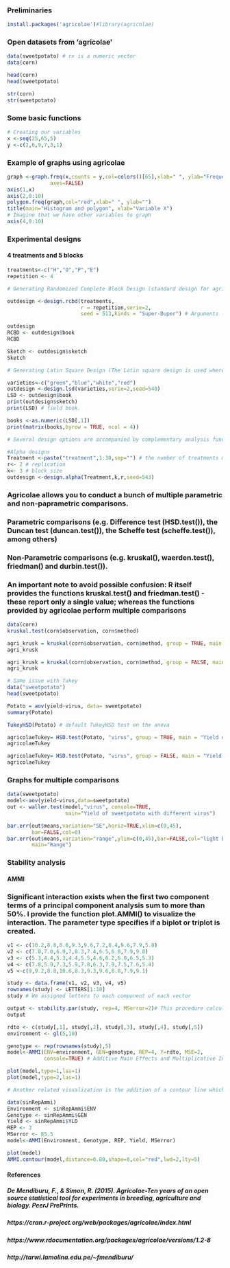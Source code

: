 ### Preliminaries
```r
install.packages('agricolae')#library(agricolae) 
```

### Open datasets from 'agricolae' 
```r
data(sweetpotato) # rx is a numeric vector 
data(corn)

head(corn) 
head(sweetpotato)

str(corn)
str(sweetpotato)
```

### Some basic functions 
```r
# Creating our variables
x <-seq(25,65,5)
y <-c(2,6,9,7,3,1)
```

### Example of graphs using agricolae
```r
graph <-graph.freq(x,counts = y,col=colors()[65],xlab=" ", ylab="Frequency",
              axes=FALSE)
axis(1,x)
axis(2,0:10)
polygon.freq(graph,col="red",xlab=" ", ylab="")
title(main="Histogram and polygon", xlab="Variable X")
# Imagine that we have other variables to graph
axis(4,0:10) 
```

### Experimental designs
#### 4 treatments and 5 blocks
```r
treatments<-c("H","O","P","E")
repetition <- 4

# Generating Randomized Complete Block Design (standard design for agricultural experiments. The field or orchard is divided into units to account for any variation in the field. Treatments are then assigned at random to the subjects in the blocks-once in each block.)

outdesign <-design.rcbd(treatments,
                        r = repetition,serie=2,
                        seed = 513,kinds = "Super-Duper") # Arguments -> r = Replications or blocks, serie = number plot, # kinds = method for to randomize

outdesign
RCBD <- outdesign$book
RCBD 

Sketch <- outdesign$sketch
Sketch

# Generating Latin Square Design (The Latin square design is used where the researcher desires to control the variation in an experiment that is related to rows and columns in the field.)

varieties<-c("green","blue","white","red")
outdesign <-design.lsd(varieties,serie=2,seed=540)
LSD <- outdesign$book 
print(outdesign$sketch)
print(LSD) # field book.

books <-as.numeric(LSD[,1])
print(matrix(books,byrow = TRUE, ncol = 4))

# Several design options are accompanied by complementary analysis functions

#Alpha designs
Treatment <-paste("treatment",1:30,sep="") # the number of treatments must be multiple of k (size block) 
r<- 2 # replication
k<- 3 # block size
outdesign <-design.alpha(Treatment,k,r,seed=543)

```

### Agricolae allows you to conduct a bunch of multiple parametric and non-paprametric comparisons. 
### Parametric comparisons (e.g. Difference test (HSD.test()), the Duncan test (duncan.test()), the Scheffe test (scheffe.test()), among others) 

### Non-Parametric comparisons (e.g. kruskal(), waerden.test(), friedman() and durbin.test()). 
### An important note to avoid possible confusion: R itself provides the functions kruskal.test() and friedman.test() - these report only a single value; whereas the functions provided by agricolae perform multiple comparisons
```r
data(corn)
kruskal.test(corn$observation, corn$method)

agri_krusk = kruskal(corn$observation, corn$method, group = TRUE, main = "corn") # Main = title
agri_krusk

agri_krusk = kruskal(corn$observation, corn$method, group = FALSE, main = "corn") # Main = title
agri_krusk

# Same issue with Tukey
data("sweetpotato")
head(sweetpotato)

Potato = aov(yield~virus, data= sweetpotato)
summary(Potato)

TukeyHSD(Potato) # default TukeyHSD test on the anova

agricolaeTukey= HSD.test(Potato, "virus", group = TRUE, main = "Yield of sweet poptato with different virus")
agricolaeTukey

agricolaeTukey= HSD.test(Potato, "virus", group = FALSE, main = "Yield of sweet poptato with different virus")
agricolaeTukey
```

### Graphs for multiple comparisons
```r
data(sweetpotato)
model<-aov(yield~virus,data=sweetpotato)
out <- waller.test(model,"virus", console=TRUE,
                   main="Yield of sweetpotato with different virus")

bar.err(out$means,variation="SE",horiz=TRUE,xlim=c(0,45),
        bar=FALSE,col=0)
bar.err(out$means,variation="range",ylim=c(0,45),bar=FALSE,col="light blue",
        main="Range")
```

### Stability analysis
####  AMMI

### Significant interaction exists when the first two component terms of a principal component analysis sum to more than 50%. I provide the function plot.AMMI() to visualize the interaction. The parameter type specifies if a biplot or triplot is created.
```r
v1 <- c(10.2,8.8,8.8,9.3,9.6,7.2,8.4,9.6,7.9,5.8)
v2 <- c(7.8,7.0,6.9,7,8.3,7.4,6.5,6.8,7.9,9.8)
v3 <- c(5.3,4.4,5.3,4.4,5.5,4.6,6.2,6.0,6.5,5.3)
v4 <- c(7.8,5.9,7.3,5.9,7.8,6.3,7.9,7.5,7.6,5.4)
v5 <-c(9,9.2,8.8,10.6,8.3,9.3,9.6,8.8,7.9,9.1)

study <- data.frame(v1, v2, v3, v4, v5)
rownames(study) <- LETTERS[1:10]
study # We assigned letters to each component of each vector

output <- stability.par(study, rep=4, MSerror=2)# This procedure calculates the stability variations as well as the statistics of selection for the yield and the stability. The averages of the genotype through the different environment repetitions are required for the calculations. The mean square error must be calculated from the joint variance analysis.
output

rdto <- c(study[,1], study[,2], study[,3], study[,4], study[,5])
environment <- gl(5,10) 

genotype <- rep(rownames(study),5)
model<-AMMI(ENV=environment, GEN=genotype, REP=4, Y=rdto, MSE=2,
            console=TRUE) # Additive Main Effects and Multiplicative Interaction Models (AMMI) are widely used to analyze main effects and genotype by environment (GEN, ENV) interactions in multilocation variety trials. Furthermore, this function generates data to biplot, triplot graphs and analysis.

plot(model,type=1,las=1)
plot(model,type=2,las=1)

# Another related visualization is the addition of a contour line which adds a contour line proportional to the longest distance of a genotype and has a values between 0 and 1

data(sinRepAmmi)
Environment <- sinRepAmmi$ENV
Genotype <- sinRepAmmi$GEN
Yield <- sinRepAmmi$YLD
REP <- 3
MSerror <- 85.5
model<-AMMI(Environment, Genotype, REP, Yield, MSerror)

plot(model)
AMMI.contour(model,distance=0.80,shape=8,col="red",lwd=2,lty=5)
```

#### References

##### De Mendiburu, F., & Simon, R. (2015). Agricolae-Ten years of an open source statistical tool for experiments in breeding, agriculture and biology. PeerJ PrePrints.

##### https://cran.r-project.org/web/packages/agricolae/index.html

##### https://www.rdocumentation.org/packages/agricolae/versions/1.2-8

##### http://tarwi.lamolina.edu.pe/~fmendiburu/